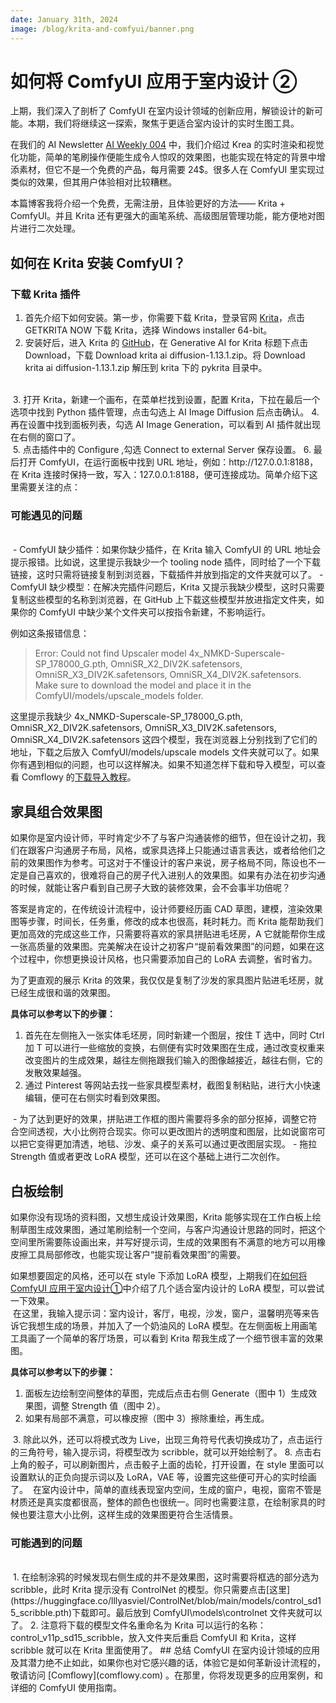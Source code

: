 ```yaml
---
date: January 31th, 2024
image: /blog/krita-and-comfyui/banner.png
---
```



# 如何将 ComfyUI 应用于室内设计 ②
上期，我们深入了剖析了 ComfyUI 在室内设计领域的创新应用，解锁设计的新可能。本期，我们将继续这一探索，聚焦于更适合室内设计的实时生图工具。

在我们的 AI  Newsletter [AI Weekly 004](/blog/AI-Weekly-004) 中，我们介绍过 Krea 的实时渲染和视觉化功能，简单的笔刷操作便能生成令人惊叹的效果图，也能实现在特定的背景中增添素材，但它不是一个免费的产品，每月需要 24$。很多人在 ComfyUI 里实现过类似的效果，但其用户体验相对比较糟糕。

本篇博客我将介绍一个免费，无需注册，且体验更好的方法—— Krita + ComfyUI。并且 Krita 还有更强大的画笔系统、高级图层管理功能，能方便地对图片进行二次处理。

## 如何在 Krita 安装 ComfyUI？
### 下载 Krita 插件
1. 首先介绍下如何安装。第一步，你需要下载 Krita，登录官网 [Krita](https://krita.org/en/)，点击 GETKRITA NOW 下载 Krita，选择 Windows installer 64-bit。
2. 安装好后，进入 Krita 的 [GitHub](https://github.com/Acly/krita-ai-diffusion?tab=readme-ov-file)，在 Generative AI for Krita 标题下点击 Download，下载 Download krita ai diffusion-1.13.1.zip。将 Download krita ai diffusion-1.13.1.zip 解压到 krita 下的 pykrita 目录中。
<br/>
<PhotoProvider>
  <PhotoView src="/blog/krita-and-comfyui/001.png">
      <img src="/blog/krita-and-comfyui/001.png" alt=""/>
  </PhotoView>
</PhotoProvider>
3. 打开 Krita，新建一个画布，在菜单栏找到设置，配置 Krita，下拉在最后一个选项中找到 Python 插件管理，点击勾选上 AI Image Diffusion 后点击确认。
4. 再在设置中找到面板列表，勾选 AI Image Generation，可以看到 AI 插件就出现在右侧的窗口了。
<br/>
<PhotoProvider>
  <PhotoView src="/blog/krita-and-comfyui/002.png">
      <img src="/blog/krita-and-comfyui/002.png" alt=""/>
  </PhotoView>
</PhotoProvider>
5. 点击插件中的 Configure ,勾选 Connect to external Server 保存设置。
6. 最后打开 ComfyUI，在运行面板中找到 URL 地址，例如：http://127.0.0.1:8188，在 Krita 连接时保持一致，写入：127.0.0.1:8188，便可连接成功。简单介绍下这里需要关注的点：
<br/>
<PhotoProvider>
  <PhotoView src="/blog/krita-and-comfyui/003.png">
      <img src="/blog/krita-and-comfyui/003.png" alt=""/>
  </PhotoView>
</PhotoProvider>

### 可能遇见的问题
<br/>
<PhotoProvider>
  <PhotoView src="/blog/krita-and-comfyui/005.png">
      <img src="/blog/krita-and-comfyui/005.png" alt=""/>
  </PhotoView>
</PhotoProvider>
- ComfyUI 缺少插件：如果你缺少插件，在 Krita 输入 ComfyUI 的 URL 地址会提示报错。比如说，这里提示我缺少一个 tooling node 插件，同时给了一个下载链接，这时只需将链接复制到浏览器，下载插件并放到指定的文件夹就可以了。
- ComfyUI 缺少模型：在解决完插件问题后，Krita 又提示我缺少模型，这时只需要复制这些模型的名称到浏览器，在 GitHub 上下载这些模型并放进指定文件夹，如果你的 ComfyUI 中缺少某个文件夹可以按指令新建，不影响运行。

例如这条报错信息：
> Error: Could not find Upscaler model 4x_NMKD-Superscale-SP_178000_G.pth, OmniSR_X2_DIV2K.safetensors, OmniSR_X3_DIV2K.safetensors, OmniSR_X4_DIV2K.safetensors. Make sure to download the model and place it in the ComfyUI/models/upscale_models folder.

这里提示我缺少 4x_NMKD-Superscale-SP_178000_G.pth, OmniSR_X2_DIV2K.safetensors, OmniSR_X3_DIV2K.safetensors, OmniSR_X4_DIV2K.safetensors 这四个模型，我在浏览器上分别找到了它们的地址，下载之后放入 ComfyUl/models/upscale models 文件夹就可以了。如果你有遇到相似的问题，也可以这样解决。如果不知道怎样下载和导入模型，可以查看 Comflowy 的[下载导入教程](../preparation-for-study/model)。

## 家具组合效果图
如果你是室内设计师，平时肯定少不了与客户沟通装修的细节，但在设计之初，我们在跟客户沟通房子布局，风格，或家具选择上只能通过语言表达，或者给他们之前的效果图作为参考。可这对于不懂设计的客户来说，房子格局不同，陈设也不一定是自己喜欢的，很难将自己的房子代入进别人的效果图。如果有办法在初步沟通的时候，就能让客户看到自己房子大致的装修效果，会不会事半功倍呢？

答案是肯定的，在传统设计流程中，设计师要经历画 CAD 草图，建模，渲染效果图等步骤，时间长，任务重，修改的成本也很高，耗时耗力。而 Krita 能帮助我们更加高效的完成这些工作，只需要将喜欢的家具拼贴进毛坯房，A 它就能帮你生成一张高质量的效果图。完美解决在设计之初客户“提前看效果图”的问题，如果在这个过程中，你想更换设计风格，也只需要添加自己的 LoRA 去调整，省时省力。
<br/>
<PhotoProvider>
  <PhotoView src="/blog/krita-and-comfyui/006.png">
      <img src="/blog/krita-and-comfyui/006.png" alt=""/>
  </PhotoView>
</PhotoProvider>

为了更直观的展示 Krita 的效果，我仅仅是复制了沙发的家具图片贴进毛坯房，就已经生成很和谐的效果图。

**具体可以参考以下的步骤：**
1. 首先在左侧拖入一张实体毛坯房，同时新建一个图层，按住 T 选中，同时 Ctrl 加 T 可以进行一些缩放的变换，右侧便有实时效果图在生成，通过改变权重来改变图片的生成效果，越往左侧拖跟我们输入的图像越接近，越往右侧，它的发散效果越强。
2. 通过 Pinterest 等网站去找一些家具模型素材，截图复制粘贴，进行大小快速编辑，便可在右侧实时看到效果图。
<PhotoProvider>
  <PhotoView src="/blog/krita-and-comfyui/007.png">
      <img src="/blog/krita-and-comfyui/007.png" alt=""/>
  </PhotoView>
</PhotoProvider>
- 为了达到更好的效果，拼贴进工作框的图片需要将多余的部分抠掉，调整它符合空间透视，大小比例符合现实。你可以更改图片的透明度和图层，比如说窗帘可以把它变得更加清透，地毯、沙发、桌子的关系可以通过更改图层实现。
- 拖拉 Strength 值或者更改 LoRA 模型，还可以在这个基础上进行二次创作。

## 白板绘制
如果你没有现场的资料图，又想生成设计效果图，Krita 能够实现在工作白板上绘制草图生成效果图，通过笔刷绘制一个空间，与客户沟通设计思路的同时，把这个空间里所需要陈设画出来，并写好提示词，生成的效果图有不满意的地方可以用橡皮擦工具局部修改，也能实现让客户“提前看效果图”的需要。

如果想要固定的风格，还可以在 style 下添加 LoRA 模型，上期我们在[如何将 ComfyUI 应用于室内设计①](../blog/generate-interior-design-renderings)中介绍了几个适合室内设计的 LoRA 模型，可以尝试一下效果。
<br/>
<PhotoProvider>
  <PhotoView src="/blog/krita-and-comfyui/banner.png">
      <img src="/blog/krita-and-comfyui/banner.png" alt=""/>
  </PhotoView>
</PhotoProvider>
在这里，我输入提示词：室内设计，客厅，电视，沙发，窗户，温馨明亮等来告诉它我想生成的场景，并加入了一个奶油风的 LoRA 模型。在左侧面板上用画笔工具画了一个简单的客厅场景，可以看到 Krita 帮我生成了一个细节很丰富的效果图。

**具体可以参考以下的步骤：**
1. 面板左边绘制空间整体的草图，完成后点击右侧 Generate（图中 1）生成效果图，调整 Strength 值（图中 2）。
2. 如果有局部不满意，可以橡皮擦（图中 3）擦除重绘，再生成。

<PhotoProvider>
  <PhotoView src="/blog/krita-and-comfyui/009.png">
      <img src="/blog/krita-and-comfyui/009.png" alt=""/>
  </PhotoView>
</PhotoProvider>
3. 除此以外，还可以将模式改为 Live，出现三角符号代表切换成功了，点击运行的三角符号，输入提示词，将模型改为 scribble，就可以开始绘制了。
8. 点击右上角的骰子，可以刷新图片，点击骰子上面的齿轮，打开设置，在 style 里面可以设置默认的正负向提示词以及 LoRA，VAE 等，设置完这些便可开心的实时绘画了。

<PhotoProvider>
  <PhotoView src="/blog/krita-and-comfyui/008.png">
      <img src="/blog/krita-and-comfyui/008.png" alt=""/>
  </PhotoView>
</PhotoProvider>
在室内设计中，简单的直线表现室内空间，生成的窗户，电视，窗帘不管是材质还是真实度都很高，整体的颜色也很统一。同时也需要注意，在绘制家具的时候也要注意大小比例，这样生成的效果图更符合生活情景。
<br/>
<PhotoProvider>
  <PhotoView src="/blog/krita-and-comfyui/010.png">
      <img src="/blog/krita-and-comfyui/010.png" alt=""/>
  </PhotoView>
</PhotoProvider>

### 可能遇到的问题
<br/>
<PhotoProvider>
  <PhotoView src="/blog/krita-and-comfyui/011.png">
      <img src="/blog/krita-and-comfyui/011.png" alt=""/>
  </PhotoView>
</PhotoProvider>
1. 在绘制涂鸦的时候发现右侧生成的并不是效果图，这时需要将框选的部分选为 scribble，此时 Krita 提示没有 ControlNet 的模型。你只需要点击[这里](https://huggingface.co/lllyasviel/ControlNet/blob/main/models/control_sd15_scribble.pth)下载即可。最后放到 ComfyUI\models\controlnet 文件夹就可以了。
2. 注意将下载的模型文件名重命名为 Krita 可以运行的名称：control_v11p_sd15_scribble，放入文件夹后重启 ComfyUI 和 Krita，这样 scribble 就可以在 Krita 里面使用了。
## 总结
ComfyUI 在室内设计领域的应用及其潜力绝不止如此，如果你也对它感兴趣的话，体验它是如何革新设计流程的，敬请访问 [Comflowy](comflowy.com) 。在那里，你将发现更多的应用案例，和详细的 ComfyUI 使用指南。

<Subscribe />


